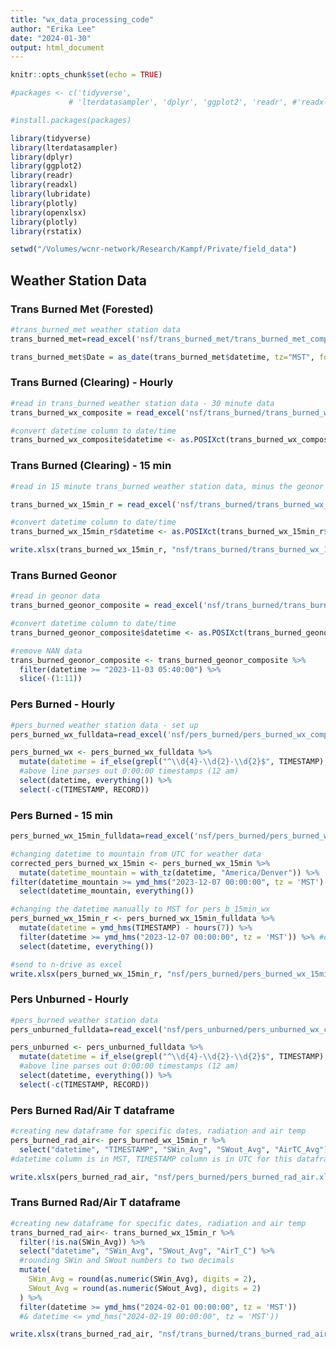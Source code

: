 ```yaml
---
title: "wx_data_processing_code"
author: "Erika Lee"
date: "2024-01-30"
output: html_document
---
```


```r
knitr::opts_chunk$set(echo = TRUE)
```

```r
#packages <- c('tidyverse',
             # 'lterdatasampler', 'dplyr', 'ggplot2', 'readr', #'readxl', 'lubridate', 'plotly', 'openxlsx', 'plotly')

#install.packages(packages)

library(tidyverse)
library(lterdatasampler)
library(dplyr)
library(ggplot2)
library(readr)
library(readxl)
library(lubridate)
library(plotly)
library(openxlsx)
library(plotly)
library(rstatix)

setwd("/Volumes/wcnr-network/Research/Kampf/Private/field_data")
```

## Weather Station Data

### Trans Burned Met (Forested)

```r
#trans_burned_met weather station data
trans_burned_met=read_excel('nsf/trans_burned_met/trans_burned_met_composite.xlsx')

trans_burned_met$Date = as_date(trans_burned_met$datetime, tz="MST", format="%m/%d/%Y %H:%M")
```

### Trans Burned (Clearing) - Hourly

```r
#read in trans_burned weather station data - 30 minute data
trans_burned_wx_composite = read_excel('nsf/trans_burned/trans_burned_wx_composite.xlsx')

#convert datetime column to date/time
trans_burned_wx_composite$datetime <- as.POSIXct(trans_burned_wx_composite$datetime, tz = "MST", format = "%m/%d/%Y %H:%M")
```

### Trans Burned (Clearing) - 15 min

```r
#read in 15 minute trans_burned weather station data, minus the geonor data

trans_burned_wx_15min_r = read_excel('nsf/trans_burned/trans_burned_wx_15min.xlsx')

#convert datetime column to date/time
trans_burned_wx_15min_r$datetime <- as.POSIXct(trans_burned_wx_15min_r$datetime, tz = "MST", format = "%m/%d/%Y %H:%M")

write.xlsx(trans_burned_wx_15min_r, "nsf/trans_burned/trans_burned_wx_15min_r.xlsx")
```

### Trans Burned Geonor

```r
#read in geonor data
trans_burned_geonor_composite = read_excel('nsf/trans_burned/trans_burned_geonor_composite.xlsx')

#convert datetime column to date/time
trans_burned_geonor_composite$datetime <- as.POSIXct(trans_burned_geonor_composite$datetime, tz = "MST", format = "%m/%d/%Y %H:%M")

#remove NAN data
trans_burned_geonor_composite <- trans_burned_geonor_composite %>%
  filter(datetime >= "2023-11-03 05:40:00") %>%
  slice(-(1:11))
```

### Pers Burned - Hourly

```r
#pers_burned weather station data - set up
pers_burned_wx_fulldata=read_excel('nsf/pers_burned/pers_burned_wx_composite.xlsx')

pers_burned_wx <- pers_burned_wx_fulldata %>%
  mutate(datetime = if_else(grepl("^\\d{4}-\\d{2}-\\d{2}$", TIMESTAMP), ymd(TIMESTAMP), ymd_hms(TIMESTAMP))) %>%
  #above line parses out 0:00:00 timestamps (12 am)
  select(datetime, everything()) %>%
  select(-c(TIMESTAMP, RECORD))
```

### Pers Burned - 15 min

```r
pers_burned_wx_15min_fulldata=read_excel('nsf/pers_burned/pers_burned_wx_15min_composite.xlsx')

#changing datetime to mountain from UTC for weather data
corrected_pers_burned_wx_15min <- pers_burned_wx_15min %>%
  mutate(datetime_mountain = with_tz(datetime, "America/Denver")) %>%
filter(datetime_mountain >= ymd_hms("2023-12-07 00:00:00", tz = 'MST') & datetime_mountain <= ymd_hms("2024-01-10 00:00:00", tz='MST')) %>%
  select(datetime_mountain, everything())

#changing the datetime manually to MST for pers_b_15min_wx
pers_burned_wx_15min_r <- pers_burned_wx_15min_fulldata %>%
  mutate(datetime = ymd_hms(TIMESTAMP) - hours(7)) %>%
  filter(datetime >= ymd_hms("2023-12-07 00:00:00", tz = 'MST')) %>% #datetime <= ymd_hms("2024-01-21 00:00:00", tz = 'MST')) %>%
  select(datetime, everything())

#send to n-drive as excel
write.xlsx(pers_burned_wx_15min_r, "nsf/pers_burned/pers_burned_wx_15min_r.xlsx")
```

### Pers Unburned - Hourly

```r
#pers_burned weather station data
pers_unburned_fulldata=read_excel('nsf/pers_unburned/pers_unburned_wx_composite.xlsx')

pers_unburned <- pers_unburned_fulldata %>%
  mutate(datetime = if_else(grepl("^\\d{4}-\\d{2}-\\d{2}$", TIMESTAMP), ymd(TIMESTAMP), ymd_hms(TIMESTAMP))) %>%
  #above line parses out 0:00:00 timestamps (12 am)
  select(datetime, everything()) %>%
  select(-c(TIMESTAMP, RECORD))
```

### Pers Burned Rad/Air T dataframe

```r
#creating new dataframe for specific dates, radiation and air temp
pers_burned_rad_air<- pers_burned_wx_15min_r %>%
  select("datetime", "TIMESTAMP", "SWin_Avg", "SWout_Avg", "AirTC_Avg")
#datetime column is in MST, TIMESTAMP column is in UTC for this dataframe

write.xlsx(pers_burned_rad_air, "nsf/pers_burned/pers_burned_rad_air.xlsx")
```

### Trans Burned Rad/Air T dataframe

```r
#creating new dataframe for specific dates, radiation and air temp
trans_burned_rad_air<- trans_burned_wx_15min_r %>%
  filter(!is.na(SWin_Avg)) %>%
  select("datetime", "SWin_Avg", "SWout_Avg", "AirT_C") %>%
  #rounding SWin and SWout numbers to two decimals
  mutate(
    SWin_Avg = round(as.numeric(SWin_Avg), digits = 2),
    SWout_Avg = round(as.numeric(SWout_Avg), digits = 2)
  ) %>%
  filter(datetime >= ymd_hms("2024-02-01 00:00:00", tz = 'MST'))
  #& datetime <= ymd_hms("2024-02-19 00:00:00", tz = 'MST'))

write.xlsx(trans_burned_rad_air, "nsf/trans_burned/trans_burned_rad_air.xlsx")
```
